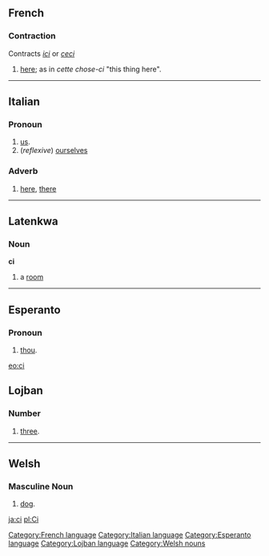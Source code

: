 ==French==
===Contraction===
Contracts ''[[ici]]'' or ''[[ceci]]''
#[[here]]; as in ''cette chose-ci'' "this thing here".

[[Category:French language]]
----

==Italian==
===Pronoun===

# [[us]].
# (''reflexive'') [[ourselves]]

===Adverb===

# [[here]], [[there]]
[[Category:Italian language]]
----

==Latenkwa==
===Noun===
'''ci'''

#a [[room]]
----

==Esperanto==
===Pronoun===
# [[thou]].

[[eo:ci]]
[[Category:Esperanto language]]
{{Universala Vortaro}}

==Lojban==
===Number===
#[[three]].
[[Category:Lojban language]]
----

==Welsh==
===Masculine Noun===
#[[dog]].
[[Category:Welsh nouns]]
[[ja:ci]]
[[pl:Ci]]